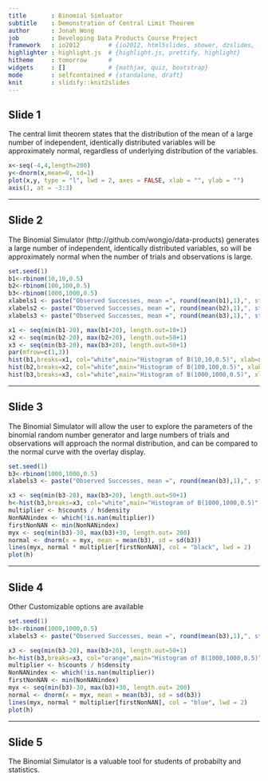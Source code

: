 ```yaml
---
title       : Binomial Simluator
subtitle    : Demonstration of Central Limit Theorem
author      : Jonah Wong
job         : Developing Data Products Course Project
framework   : io2012        # {io2012, html5slides, shower, dzslides, ...}
highlighter : highlight.js  # {highlight.js, prettify, highlight}
hitheme     : tomorrow      # 
widgets     : []            # {mathjax, quiz, bootstrap}
mode        : selfcontained # {standalone, draft}
knit        : slidify::knit2slides
---
```


## Slide 1

The central limit theorem states that the distribution of the mean of a large number of independent, identically distributed variables will be approximately normal, regardless of underlying distribution of the variables.

```r
x<-seq(-4,4,length=200)
y<-dnorm(x,mean=0, sd=1)
plot(x,y, type = "l", lwd = 2, axes = FALSE, xlab = "", ylab = "")
axis(1, at = -3:3)
```

--- 

## Slide 2

The Binomial Simulator (http://github.com/wongjo/data-products) generates a large number of independent, identically distributed variables, so will be approximately normal when the number of trials and observations is large.

```r
set.seed(1)
b1<-rbinom(10,10,0.5)
b2<-rbinom(100,100,0.5)
b3<-rbinom(1000,1000,0.5)
xlabels1 <- paste("Observed Successes, mean =", round(mean(b1),1),", standard deviation = ", round(sd(b1),1))
xlabels2 <- paste("Observed Successes, mean =", round(mean(b2),1),", standard deviation = ", round(sd(b2),1))
xlabels3 <- paste("Observed Successes, mean =", round(mean(b3),1),", standard deviation = ", round(sd(b3),1))

x1 <- seq(min(b1-20), max(b1+20), length.out=10+1)
x2 <- seq(min(b2-20), max(b2+20), length.out=50+1)
x3 <- seq(min(b3-20), max(b3+20), length.out=50+1)
par(mfrow=c(1,3)) 
hist(b1,breaks=x1, col="white",main="Histogram of B(10,10,0.5)", xlab=xlabels1)
hist(b2,breaks=x2, col="white",main="Histogram of B(100,100,0.5)", xlab=xlabels2)
hist(b3,breaks=x3, col="white",main="Histogram of B(1000,1000,0.5)", xlab=xlabels3)

```

--- 

## Slide 3

The Binomial Simulator will allow the user to explore the parameters of the binomial random number generator and large numbers of trials and observations will approach the normal distribution, and can be compared to the normal curve with the overlay display.
```r

set.seed(1)
b3<-rbinom(1000,1000,0.5)
xlabels3 <- paste("Observed Successes, mean =", round(mean(b3),1),", standard deviation = ", round(sd(b3),1))

x3 <- seq(min(b3-20), max(b3+20), length.out=50+1)
h<-hist(b3,breaks=x3, col="white",main="Histogram of B(1000,1000,0.5)", xlab=xlabels3)
multiplier <- h$counts / h$density
NonNANindex <- which(!is.nan(multiplier))
firstNonNAN <- min(NonNANindex)
myx <- seq(min(b3)-30, max(b3)+30, length.out= 200)
normal <- dnorm(x = myx, mean = mean(b3), sd = sd(b3))
lines(myx, normal * multiplier[firstNonNAN], col = "black", lwd = 2)
plot(h)

```

--- 

## Slide 4

Other Customizable options are available





```r

set.seed(1)
b3<-rbinom(1000,1000,0.5)
xlabels3 <- paste("Observed Successes, mean =", round(mean(b3),1),", standard deviation = ", round(sd(b3),1))

x3 <- seq(min(b3-20), max(b3+20), length.out=50+1)
h<-hist(b3,breaks=x3, col="orange",main="Histogram of B(1000,1000,0.5)", xlab=xlabels3)
multiplier <- h$counts / h$density
NonNANindex <- which(!is.nan(multiplier))
firstNonNAN <- min(NonNANindex)
myx <- seq(min(b3)-30, max(b3)+30, length.out= 200)
normal <- dnorm(x = myx, mean = mean(b3), sd = sd(b3))
lines(myx, normal * multiplier[firstNonNAN], col = "blue", lwd = 2)
plot(h)

```

--- 

## Slide 5

The Binomial Simulator is a valuable tool for students of probabilty and statistics.

